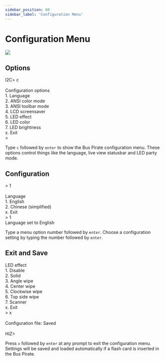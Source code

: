 ```yaml
---
sidebar_position: 60
sidebar_label: 'Configuration Menu'
---
```


# Configuration Menu

![](./img/configuration-1024.jpg)

## Options

<BrowserWindow>
<span className="bp-prompt">I2C></span> c<br/>
<span className="bp-info"><br/>
<span className="bp-info">Configuration options</span></span><br/>
 1. <span className="bp-info">Language</span><br/>
 2. <span className="bp-info">ANSI color mode</span><br/>
 3. <span className="bp-info">ANSI toolbar mode</span><br/>
 4. <span className="bp-info">LCD screensaver</span><br/>
 5. <span className="bp-info">LED effect</span><br/>
 6. <span className="bp-info">LED color</span><br/>
 7. <span className="bp-info">LED brightness</span><br/>
 x. <span className="bp-info">Exit</span><br/>
<span className="bp-prompt"> ></span> <br/>
</BrowserWindow>

Type ```c``` followed by ```enter``` to show the Bus Pirate configuration menu. These options control things like the language, live view statusbar and LED party mode.

## Configuration

<BrowserWindow>
<span className="bp-prompt"> ></span> 1<br/>
<br/>
<span className="bp-info">Language</span><br/>
 1. <span className="bp-info">English</span><br/>
 2. <span className="bp-info">Chinese (simplified)</span><br/>
 x. <span className="bp-info">Exit</span><br/>
<span className="bp-prompt"> ></span> 1<br/>
Language <span className="bp-info">set to</span> English<br/>
</BrowserWindow>

Type a menu option number followed by ```enter```. Choose a configuration setting by typing the number followed by ```enter```.

## Exit and Save
<BrowserWindow>
<span className="bp-info">LED effect</span><br/>
 1. <span className="bp-info">Disable</span><br/>
 2. <span className="bp-info">Solid</span><br/>
 3. <span className="bp-info">Angle wipe</span><br/>
 4. <span className="bp-info">Center wipe</span><br/>
 5. <span className="bp-info">Clockwise wipe</span><br/>
 6. <span className="bp-info">Top side wipe</span><br/>
 7. <span className="bp-info">Scanner</span><br/>
 x. <span className="bp-info">Exit</span><br/>
<span className="bp-prompt"> ></span> x<br/>
<br/>
<span className="bp-info">Configuration file:</span> Saved<br/>
<br/>
<span className="bp-prompt">HiZ></span> <br/>
</BrowserWindow>

Press ```x``` followed by ```enter``` at any prompt to exit the configuration menu. Settings will be saved and loaded automatically if a flash card is inserted in the Bus Pirate.

<DiscourseComments/>
